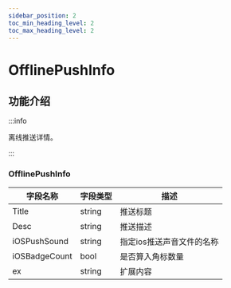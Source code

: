 ```yaml
---
sidebar_position: 2
toc_min_heading_level: 2
toc_max_heading_level: 2
---
```


# OfflinePushInfo

## 功能介绍

:::info

离线推送详情。

:::


### OfflinePushInfo

| 字段名称       | 字段类型 | 描述               |
| -------------- | -------- | ------------------ |
| Title          | string   | 推送标题           |
| Desc           | string   | 推送描述           |
| iOSPushSound   | string   | 指定ios推送声音文件的名称 |
| iOSBadgeCount  | bool     | 是否算入角标数量           |
| ex             | string   | 扩展内容           |

